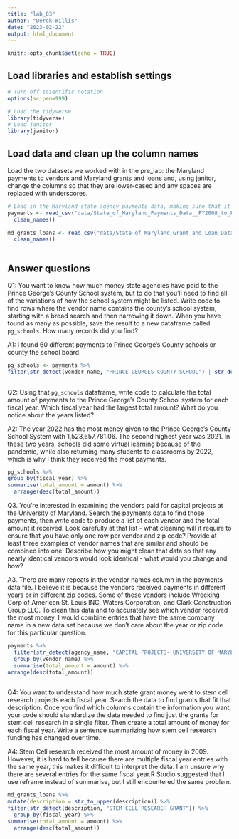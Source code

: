 ```yaml
---
title: "lab_03"
author: "Derek Willis"
date: "2023-02-22"
output: html_document
---
```


```r
knitr::opts_chunk$set(echo = TRUE)
```

## Load libraries and establish settings

```r
# Turn off scientific notation
options(scipen=999)

# Load the tidyverse
library(tidyverse)
# Load janitor
library(janitor)
```

## Load data and clean up the column names

Load the two datasets we worked with in the pre_lab: the Maryland payments to vendors and Maryland grants and loans and, using janitor, change the columns so that they are lower-cased and any spaces are replaced with underscores.

```r
# Load in the Maryland state agency payments data, making sure that it correctly sets the datatypes using all of the rows
payments <- read_csv("data/State_of_Maryland_Payments_Data__FY2008_to_FY2023.csv") %>%
  clean_names()
  
md_grants_loans <- read_csv("data/State_of_Maryland_Grant_and_Loan_Data__FY2009_to_FY2022.csv") %>% 
  clean_names()
  
```

## Answer questions

Q1: You want to know how much money state agencies have paid to the Prince George's County School system, but to do that you'll need to find all of the variations of how the school system might be listed. Write code to find rows where the vendor name contains the county's school system, starting with a broad search and then narrowing it down. When you have found as many as possible, save the result to a new dataframe called `pg_schools`. How many records did you find?

A1: I found 60 different payments to Prince George's County schools or county the school board.

```r
pg_schools <- payments %>% 
filter(str_detect(vendor_name, "PRINCE GEORGES COUNTY SCHOOL") | str_detect(vendor_name, "PG COUNTY PUBLIC SCHOOL") | str_detect(vendor_name, "PRINCE GEORGES COUNTY PUBLIC SCHOOL") | str_detect(vendor_name, "BOARD OF EDUCATION OF PRINCE GEORGES COUNTY") | str_detect(vendor_name, "BD OF EDUCATION OF PG CO")
                                                                                                )
```

Q2: Using that `pg_schools` dataframe, write code to calculate the total amount of payments to the Prince George's County School system for each fiscal year. Which fiscal year had the largest total amount? What do you notice about the years listed?

A2: The year 2022 has the most money given to the Prince George's County School System with 1,523,657,781.06. The second highest year was 2021. In these two years, schools did some virtual learning because of the pandemic, while also returning many students to classrooms by 2022, which is why I think they received the most payments.

```r
pg_schools %>% 
group_by(fiscal_year) %>% 
summarise(total_amount = amount) %>% 
  arrange(desc(total_amount))
```
Q3. You're interested in examining the vendors paid for capital projects at the University of Maryland. Search the payments data to find those payments, then write code to produce a list of each vendor and the total amount it received. Look carefully at that list - what cleaning will it require to ensure that you have only one row per vendor and zip code? Provide at least three examples of vendor names that are similar and should be combined into one. Describe how you might clean that data so that any nearly identical vendors would look identical - what would you change and how?

A3. There are many repeats in the vendor names column in the payments data file. I believe it is because the vendors received payments in different years or in different zip codes. Some of these vendors include Wrecking Corp of American St. Louis INC, Waters Corporation, and Clark Construction Group LLC. To clean this data and to accurately see which vendor received the most money, I would combine entries that have the same company name in a new data set because we don't care about the year or zip code for this particular question.

```r
payments %>%
  filter(str_detect(agency_name, "CAPITAL PROJECTS- UNIVERSITY OF MARYLAND")) %>% 
  group_by(vendor_name) %>%
  summarise(total_amount = amount) %>% 
arrange(desc(total_amount))
  
```

Q4: You want to understand how much state grant money went to stem cell research projects each fiscal year. Search the data to find grants that fit that description. Once you find which columns contain the information you want, your code should standardize the data needed to find just the grants for stem cell research in a single filter. Then create a total amount of money for each fiscal year. Write a sentence summarizing how stem cell research funding has changed over time.

A4: Stem Cell research received the most amount of money in 2009. However, it is hard to tell because there are multiple fiscal year entries with the same year, this makes it difficult to interpret the data. I am unsure why there are several entries for the same fiscal year.R Studio suggested that I use reframe instead of summarise, but I still encountered the same problem.

```r
md_grants_loans %>%
mutate(description = str_to_upper(description)) %>% 
filter(str_detect(description, "STEM CELL RESEARCH GRANT")) %>% 
  group_by(fiscal_year) %>% 
summarise(total_amount = amount) %>%
  arrange(desc(total_amount))
```
